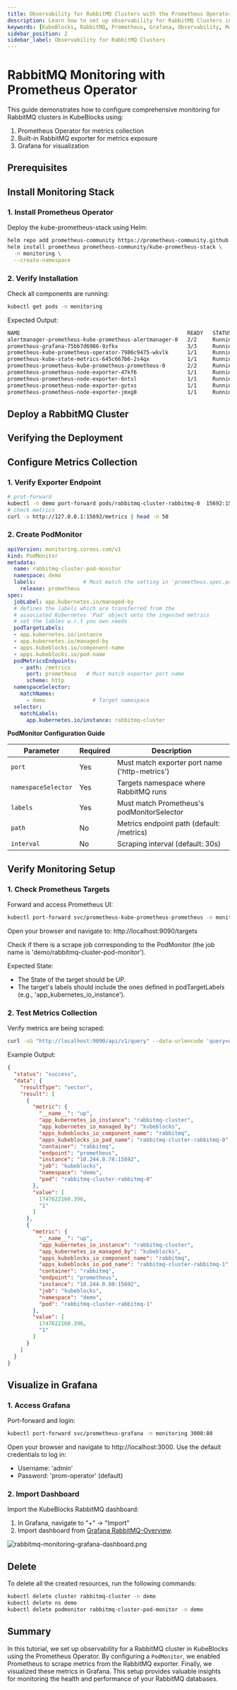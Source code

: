 ```yaml
---
title: Observability for RabbitMQ Clusters with the Prometheus Operator
description: Learn how to set up observability for RabbitMQ Clusters in KubeBlocks using the Prometheus Operator. Configure monitoring and visualize metrics with Grafana.
keywords: [KubeBlocks, RabbitMQ, Prometheus, Grafana, Observability, Metrics]
sidebar_position: 2
sidebar_label: Observability for RabbitMQ Clusters
---
```



# RabbitMQ Monitoring with Prometheus Operator

This guide demonstrates how to configure comprehensive monitoring for RabbitMQ clusters in KubeBlocks using:

1. Prometheus Operator for metrics collection
2. Built-in RabbitMQ exporter for metrics exposure
3. Grafana for visualization

## Prerequisites


<Prerequisites />

## Install Monitoring Stack

### 1. Install Prometheus Operator
Deploy the kube-prometheus-stack using Helm:

```bash
helm repo add prometheus-community https://prometheus-community.github.io/helm-charts
helm install prometheus prometheus-community/kube-prometheus-stack \
  -n monitoring \
  --create-namespace
```

### 2. Verify Installation
Check all components are running:
```bash
kubectl get pods -n monitoring
```

Expected Output:
```bash
NAME                                                     READY   STATUS    RESTARTS   AGE
alertmanager-prometheus-kube-prometheus-alertmanager-0   2/2     Running   0          114s
prometheus-grafana-75bb7d6986-9zfkx                      3/3     Running   0          2m
prometheus-kube-prometheus-operator-7986c9475-wkvlk      1/1     Running   0          2m
prometheus-kube-state-metrics-645c667b6-2s4qx            1/1     Running   0          2m
prometheus-prometheus-kube-prometheus-prometheus-0       2/2     Running   0          114s
prometheus-prometheus-node-exporter-47kf6                1/1     Running   0          2m1s
prometheus-prometheus-node-exporter-6ntsl                1/1     Running   0          2m1s
prometheus-prometheus-node-exporter-gvtxs                1/1     Running   0          2m1s
prometheus-prometheus-node-exporter-jmxg8                1/1     Running   0          2m1s
```


## Deploy a RabbitMQ Cluster


<CreateCluster />

## Verifying the Deployment


<VerifyCluster />

## Configure Metrics Collection

### 1. Verify Exporter Endpoint

```bash
# prot-forward
kubectl -n demo port-forward pods/rabbitmq-cluster-rabbitmq-0  15692:15692
# check metrics
curl -s http://127.0.0.1:15692/metrics | head -n 50
```

### 2. Create PodMonitor
```yaml
apiVersion: monitoring.coreos.com/v1
kind: PodMonitor
metadata:
  name: rabbitmq-cluster-pod-monitor
  namespace: demo
  labels:               # Must match the setting in 'prometheus.spec.podMonitorSelector'
    release: prometheus
spec:
  jobLabel: app.kubernetes.io/managed-by
  # defines the labels which are transferred from the
  # associated Kubernetes 'Pod' object onto the ingested metrics
  # set the lables w.r.t you own needs
  podTargetLabels:
  - app.kubernetes.io/instance
  - app.kubernetes.io/managed-by
  - apps.kubeblocks.io/component-name
  - apps.kubeblocks.io/pod-name
  podMetricsEndpoints:
    - path: /metrics
      port: prometheus   # Must match exporter port name
      scheme: http
  namespaceSelector:
    matchNames:
      - demo               # Target namespace
  selector:
    matchLabels:
      app.kubernetes.io/instance: rabbitmq-cluster
```
**PodMonitor Configuration Guide**

| Parameter | Required | Description |
|-----------|----------|-------------|
| `port` | Yes | Must match exporter port name ('http-metrics') |
| `namespaceSelector` | Yes | Targets namespace where RabbitMQ runs |
| `labels` | Yes | Must match Prometheus's podMonitorSelector |
| `path` | No | Metrics endpoint path (default: /metrics) |
| `interval` | No | Scraping interval (default: 30s) |

## Verify Monitoring Setup

### 1. Check Prometheus Targets
Forward and access Prometheus UI:

```bash
kubectl port-forward svc/prometheus-kube-prometheus-prometheus -n monitoring 9090:9090
```
Open your browser and navigate to:
http://localhost:9090/targets

Check if there is a scrape job corresponding to the PodMonitor (the job name is 'demo/rabbitmq-cluster-pod-monitor').

Expected State:
- The State of the target should be UP.
- The target's labels should include the ones defined in podTargetLabels (e.g., 'app_kubernetes_io_instance').

### 2. Test Metrics Collection
Verify metrics are being scraped:
```bash
curl -sG "http://localhost:9090/api/v1/query" --data-urlencode 'query=up{app_kubernetes_io_instance="rabbitmq-cluster"}' | jq
```

Example Output:
```json
{
  "status": "success",
  "data": {
    "resultType": "vector",
    "result": [
      {
        "metric": {
          "__name__": "up",
          "app_kubernetes_io_instance": "rabbitmq-cluster",
          "app_kubernetes_io_managed_by": "kubeblocks",
          "apps_kubeblocks_io_component_name": "rabbitmq",
          "apps_kubeblocks_io_pod_name": "rabbitmq-cluster-rabbitmq-0",
          "container": "rabbitmq",
          "endpoint": "prometheus",
          "instance": "10.244.0.78:15692",
          "job": "kubeblocks",
          "namespace": "demo",
          "pod": "rabbitmq-cluster-rabbitmq-0"
        },
        "value": [
          1747622160.396,
          "1"
        ]
      },
      {
        "metric": {
          "__name__": "up",
          "app_kubernetes_io_instance": "rabbitmq-cluster",
          "app_kubernetes_io_managed_by": "kubeblocks",
          "apps_kubeblocks_io_component_name": "rabbitmq",
          "apps_kubeblocks_io_pod_name": "rabbitmq-cluster-rabbitmq-1",
          "container": "rabbitmq",
          "endpoint": "prometheus",
          "instance": "10.244.0.80:15692",
          "job": "kubeblocks",
          "namespace": "demo",
          "pod": "rabbitmq-cluster-rabbitmq-1"
        },
        "value": [
          1747622160.396,
          "1"
        ]
      }
    ]
  }
}
```
## Visualize in Grafana

### 1. Access Grafana
Port-forward and login:

```bash
kubectl port-forward svc/prometheus-grafana -n monitoring 3000:80
```
Open your browser and navigate to http://localhost:3000. Use the default credentials to log in:
- Username: 'admin'
- Password: 'prom-operator' (default)

### 2. Import Dashboard
Import the KubeBlocks RabbitMQ dashboard:

1. In Grafana, navigate to "+" → "Import"
2. Import dashboard from [Grafana RabbitMQ-Overview](https://grafana.com/grafana/dashboards/10991-rabbitmq-overview/).

![rabbitmq-monitoring-grafana-dashboard.png](/img/docs/en/rabbitmq-monitoring-grafana-dashboard.png)


## Delete
To delete all the created resources, run the following commands:
```bash
kubectl delete cluster rabbitmq-cluster -n demo
kubectl delete ns demo
kubectl delete podmonitor rabbitmq-cluster-pod-monitor -n demo
```

## Summary
In this tutorial, we set up observability for a RabbitMQ cluster in KubeBlocks using the Prometheus Operator.
By configuring a `PodMonitor`, we enabled Prometheus to scrape metrics from the RabbitMQ exporter.
Finally, we visualized these metrics in Grafana. This setup provides valuable insights for monitoring the health and performance of your RabbitMQ databases.